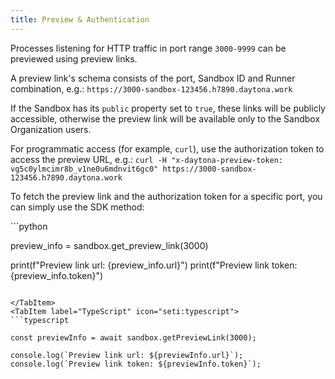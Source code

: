 ```yaml
---
title: Preview & Authentication
---
```



Processes listening for HTTP traffic in port range `3000-9999` can be previewed using preview links.

A preview link's schema consists of the port, Sandbox ID and Runner combination, e.g.:
`https://3000-sandbox-123456.h7890.daytona.work`

If the Sandbox has its `public` property set to `true`, these links will be publicly accessible, otherwise the preview link will be available only to the Sandbox Organization users.

For programmatic access (for example, `curl`), use the authorization token to access the preview URL, e.g.:
`curl -H "x-daytona-preview-token: vg5c0ylmcimr8b_v1ne0u6mdnvit6gc0" https://3000-sandbox-123456.h7890.daytona.work`

To fetch the preview link and the authorization token for a specific port, you can simply use the SDK method:

<Tabs>
<TabItem label="Python" icon="seti:python">
```python

preview_info = sandbox.get_preview_link(3000)

print(f"Preview link url: {preview_info.url}")
print(f"Preview link token: {preview_info.token}")

```

</TabItem>
<TabItem label="TypeScript" icon="seti:typescript">
```typescript

const previewInfo = await sandbox.getPreviewLink(3000);

console.log(`Preview link url: ${previewInfo.url}`);
console.log(`Preview link token: ${previewInfo.token}`);

```

</TabItem>
</Tabs>
